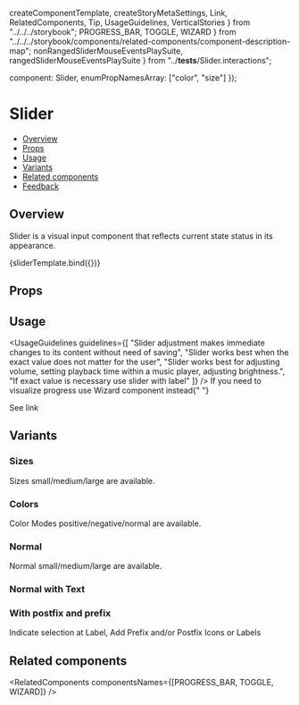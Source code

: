   createComponentTemplate,
  createStoryMetaSettings,
  Link,
  RelatedComponents,
  Tip,
  UsageGuidelines,
  VerticalStories
} from "../../../storybook";
  PROGRESS_BAR,
  TOGGLE,
  WIZARD
} from "../../../storybook/components/related-components/component-description-map";
  nonRangedSliderMouseEventsPlaySuite,
  rangedSliderMouseEventsPlaySuite
} from "../__tests__/Slider.interactions";

  component: Slider,
  enumPropNamesArray: ["color", "size"]
});

<Meta title="Inputs/Slider - (In Progress)" component={Slider} argTypes={argTypes} />

<!--- Component template -->


<!--- Component documentation -->

# Slider

- [Overview](#overview)
- [Props](#props)
- [Usage](#usage)
- [Variants](#variants)
- [Related components](#related-components)
- [Feedback](#feedback)

## Overview

Slider is a visual input component that reflects current state status in its appearance.

<Canvas>
  <Story name="Overview" args={{}}>
    {sliderTemplate.bind({})}
  </Story>
</Canvas>

## Props

<ArgsTable story="Overview" />

## Usage

<UsageGuidelines
  guidelines={[
    "Slider adjustment makes immediate changes to its content without need of saving",
    "Slider works best when the exact value does not matter for the user",
    "Slider works best for adjusting volume, setting playback time within a music player, adjusting brightness.",
    "If exact value is necessary use slider with label"
  ]}
/>
<Tip title="Not what you were looking for?">
  If you need to visualize progress use Wizard component instead{" "}
  <Link href="/?path=/docs/navigation-wizard--overview" size={Link.sizes.SMALL} withoutSpacing>
    See link
  </Link>
</Tip>

## Variants

### Sizes

Sizes small/medium/large are available.

<Canvas>
  <Story name="Sizes">
    <Slider size={Slider.sizes.SMALL} defaultValue={12} />
    <Slider size={Slider.sizes.MEDIUM} defaultValue={24} />
    <Slider size={Slider.sizes.LARGE} defaultValue={35} />
  </Story>
</Canvas>

### Colors

Color Modes positive/negative/normal are available.

<Canvas>
  <Story name="Colors">
    <Slider color={Slider.colors.POSITIVE} defaultValue={34} size={Slider.sizes.MEDIUM} />
    <Slider color={Slider.colors.NEGATIVE} defaultValue={55} size={Slider.sizes.MEDIUM} />
    <Slider color={Slider.colors.NORMAL} defaultValue={12} size={Slider.sizes.MEDIUM} />
  </Story>
</Canvas>

### Normal

Normal small/medium/large are available.

<Canvas>
  <Story name="Normal">
    <Slider color={Slider.colors.NORMAL} size={Slider.sizes.SMALL} defaultValue={12} />
    <Slider color={Slider.colors.NORMAL} size={Slider.sizes.MEDIUM} defaultValue={24} />
    <Slider color={Slider.colors.NORMAL} size={Slider.sizes.LARGE} defaultValue={35} />
  </Story>
</Canvas>

### Normal with Text

<Canvas>
  <Story name="Normal with Text">
    <Slider color={Slider.colors.NORMAL} size={Slider.sizes.SMALL} indicateTextSelection={true} defaultValue={10} />
    <Slider color={Slider.colors.NORMAL} size={Slider.sizes.MEDIUM} indicateTextSelection={true} defaultValue={24} />
    <Slider color={Slider.colors.NORMAL} size={Slider.sizes.LARGE} indicateTextSelection={true} defaultValue={35} />
  </Story>
</Canvas>

### With postfix and prefix

Indicate selection at Label, Add Prefix and/or Postfix Icons or Labels

<Canvas>
  <Story name="WithLabels" decorators={[VerticalStories]}>
    <Slider indicateSelection={true} defaultValue={12} size={Slider.sizes.SMALL} />
    <Slider indicateSelection={true} ranged={true} defaultValue={[12, 55]} size={Slider.sizes.SMALL} />
    <Slider prefix={{ icon: Sound }} indicateSelection={true} defaultValue={70} size={Slider.sizes.SMALL} />
    <Slider prefix={{ icon: Video }} postfix={{ icon: Sound }} defaultValue={45} size={Slider.sizes.MEDIUM} />
    <Slider prefix="Vol" indicateSelection={true} defaultValue={0} size={Slider.sizes.LARGE} />
  </Story>
</Canvas>

## Related components

<RelatedComponents componentsNames={[PROGRESS_BAR, TOGGLE, WIZARD]} />
